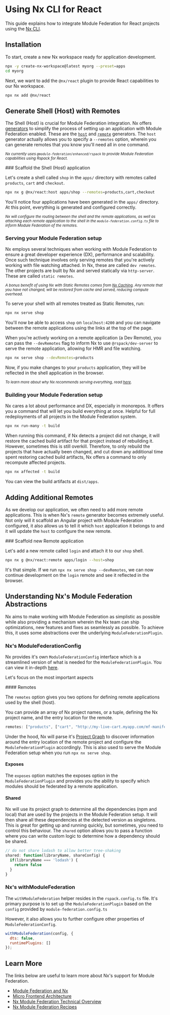 
# Using Nx CLI for React

This guide explains how to integrate Module Federation for React projects using the [Nx CLI](https://nx.dev).

## Installation

  To start, create a new Nx workspace ready for application development.

  ```bash
  npx -y create-nx-workspace@latest myorg --preset=apps
  cd myorg
  ```

  Next, we want to add the `@nx/react` plugin to provide React capabilities to our Nx workspace.

  ```bash
  npx nx add @nx/react
  ```

## Generate Shell (Host) with Remotes

The Shell (Host) is crucial for Module Federation integration. Nx offers [generators](https://nx.dev/features/generate-code#generate-code) to simplify the process of setting up an application with Module Federation enabled.
These are the [`host`](https://nx.dev/nx-api/react/generators/host) and [`remote`](https://nx.dev/nx-api/react/generators/remote) generators.
The `host` generator actually allows you to specify a `--remotes` option, wherein you can generate remotes that you know you'll need all in one command.

_<Badge text="Note:" type="info" /> <small>Nx currently uses `@module-federation/enhanced/rspack` to provide Module Federation capabilities using Rspack for React.</small>_

<Steps>
  ### Scaffold the Shell (Host) application

  Let's create a shell called `shop` in the `apps/` directory with remotes called `products`, `cart` and `checkout`.

  ```bash
  npx nx g @nx/react:host apps/shop --remotes=products,cart,checkout
  ```

  You'll notice four applications have been generated in the `apps/` directory.
  At this point, everything is generated and configured correctly.

  _<Badge text="Note:" type="info" /> <small>Nx will configure the routing between the shell and the remote applications, as well as attaching each remote application to the shell in the `module-federation.config.ts` file to inform Module Federation of the remotes.</small>_

  ### Serving your Module Federation setup

  Nx employs several techniques when working with Module Federation to ensure a great developer experience (DX), performance and scalability.
  Once such technique involves only serving remotes that you're actively working with file watching attached. In Nx, these are called `dev remotes`.
  The other projects are built by Nx and served statically via `http-server`. These are called `static remotes`.

  _<Badge text="Note:" type="info" /> <small>A bonus benefit of using Nx with Static Remotes comes from [Nx Caching](https://nx.dev/features/cache-task-results). Any remote that you have not changed, will be restored from cache and served, reducing compute overhead.</small>_

  To serve your shell with all remotes treated as Static Remotes, run:

  ```bash
  npx nx serve shop
  ```

  You'll now be able to access `shop` on `localhost:4200` and you can navigate between the remote applications using the links at the top of the page.

  When you're actively working on a remote application (a Dev Remote), you can pass the `--devRemotes` flag to inform Nx to use `@rspack/dev-server` to serve the remote application, allowing for HMR and file watching.

  ```bash
  npx nx serve shop --devRemotes=products
  ```

  Now, if you make changes to your `products` application, they will be reflected in the shell application in the browser.

  _<Badge text="Note:" type="info" /> <small>To learn more about why Nx recommends serving everything, read [here](https://nx.dev/concepts/module-federation/module-federation-and-nx#develop-as-a-user).</small>_

  ### Building your Module Federation setup

  Nx cares a lot about performance and DX, especially in monorepos. It offers you a command that will let you build everything at once. Helpful for full redeployments of all projects in the Module Federation system.

  ```bash
  npx nx run-many -t build
  ```

  When running this command, if Nx detects a project did not change, it will restore the cached build artifact for that project instead of rebuilding it. However, sometimes this is still overkill.
  Therefore, to only rebuild the projects that have actually been changed, and cut down any additional time spent restoring cached build artifacts, Nx offers a command to only recompute affected projects.

  ```bash
  npx nx affected -t build
  ```

  You can view the build artifacts at `dist/apps`.

</Steps>

## Adding Additional Remotes

As we develop our application, we often need to add more remote applications. This is when Nx's `remote` generator becomes extremely useful.
Not only will it scaffold an Angular project with Module Federation configured, it also allows us to tell it which `host` application it belongs to and it will update the `host` to configure the new remote.

<Steps>
  ### Scaffold new Remote application

  Let's add a new remote called `login` and attach it to our `shop` shell.

  ```bash
  npx nx g @nx/react:remote apps/login --host=shop
  ```

  It's that simple. If we run `npx nx serve shop --devRemotes`, we can now continue development on the `login` remote and see it reflected in the browser.
</Steps>

## Understanding Nx's Module Federation Abstractions

Nx aims to make working with Module Federation as simplistic as possible while also providing a mechanism wherein the Nx team can ship optimizations, new features and fixes as seamlessly as possible.
To achieve this, it uses some abstractions over the underlying `ModuleFederationPlugin`.

### Nx's ModuleFederationConfig

Nx provides it's own `ModuleFederationConfig` interface which is a streamlined version of what is needed for the `ModuleFederationPlugin`.
You can view it in-depth [here](https://github.com/nrwl/nx/blob/master/packages/webpack/src/utils/module-federation/models/index.ts#L41).

Let's focus on the most important aspects

<Steps>
  #### Remotes

  The `remotes` option gives you two options for defining remote applications used by the shell (host).

  You can provide an array of Nx project names, or a tuple, defining the Nx project name, and the entry location for the remote.

  ```js
  remotes: ["products", ["cart", "http://my-live-cart.myapp.com/mf-manifest.json"]]
  ```

  Under the hood, Nx will parse it's [Project Graph](https://nx.dev/features/explore-graph) to discover information around the entry location of the remote project and configure the `ModuleFederationPlugin` accordingly.
  This is also used to serve the Module Federation setup when you run `npx nx serve shop`.

  #### Exposes

  The `exposes` option matches the exposes option in the `ModuleFederationPlugin` and provides you the ability to specify which modules should be federated by a remote application.

  #### Shared

  Nx will use its project graph to determine all the dependencies (npm and local) that are used by the projects in the Module Federation setup. It will then share all these dependencies at the detected version as singletons. This is great for getting up and running quickly, but sometimes, you need to control this behaviour.
  The `shared` option allows you to pass a function where you can write custom logic to determine how a dependency should be shared.

  ```js
  // do not share lodash to allow better tree-shaking
  shared: function(libraryName, shareConfig) {
    if(libraryName === 'lodash') {
      return false
    }
  }
  ```
</Steps>

### Nx's withModuleFederation

The `withModuleFederation` helper resides in the `rspack.config.ts` file.
It's primary purpose is to set up the `ModuleFederationPlugin` based on the `config` provided by `module-federation.config.ts`

However, it also allows you to further configure other properties of `ModuleFederationConfig`.

```js
withModuleFederation(config, {
  dts: false,
  runtimePlugins: []
});
```

## Learn More

The links below are useful to learn more about Nx's support for Module Federation.

- [Module Federation and Nx](https://nx.dev/concepts/module-federation/module-federation-and-nx)
- [Micro Frontend Architecture](https://nx.dev/concepts/module-federation/micro-frontend-architecture)
- [Nx Module Federation Technical Overview](https://nx.dev/concepts/module-federation/nx-module-federation-technical-overview)
- [Nx Module Federation Recipes](https://nx.dev/recipes/module-federation)
